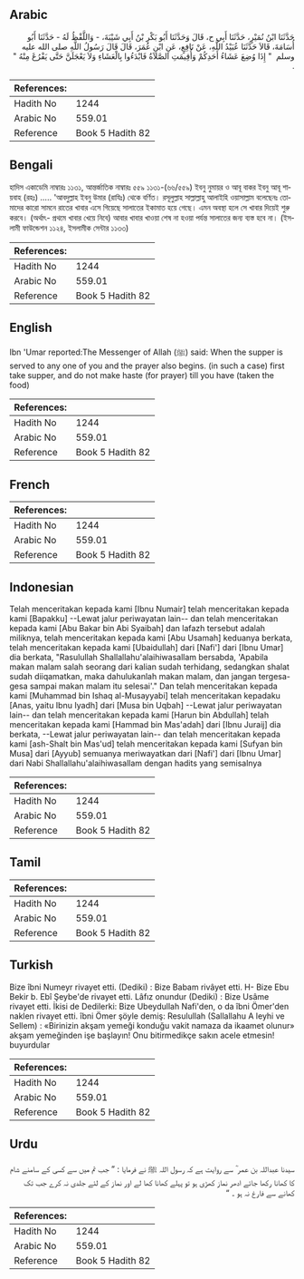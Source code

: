 ## Arabic


<div dir="rtl" lang="ar" style={{fontSize:'larger',backgroundColor:'#f8f9fa',padding:20}}>
حَدَّثَنَا ابْنُ نُمَيْرٍ، حَدَّثَنَا أَبِي ح، قَالَ وَحَدَّثَنَا أَبُو بَكْرِ بْنُ أَبِي شَيْبَةَ، - وَاللَّفْظُ لَهُ - حَدَّثَنَا أَبُو أُسَامَةَ، قَالاَ حَدَّثَنَا عُبَيْدُ اللَّهِ، عَنْ نَافِعٍ، عَنِ ابْنِ عُمَرَ، قَالَ قَالَ رَسُولُ اللَّهِ صلى الله عليه وسلم ‏ "‏ إِذَا وُضِعَ عَشَاءُ أَحَدِكُمْ وَأُقِيمَتِ الصَّلاَةُ فَابْدَءُوا بِالْعَشَاءِ وَلاَ يَعْجَلَنَّ حَتَّى يَفْرُغَ مِنْهُ ‏"‏ ‏.‏
</div>
<div style={{backgroundColor:'#f8f9fa',padding:20, marginBottom: 10}}><table> <thead> <tr> <th>References:</th> <th></th> </tr> </thead> <tbody><tr><td>Hadith No</td><td>1244</td></tr><tr><td>Arabic No</td><td>559.01</td></tr><tr><td>Reference</td><td>Book 5 Hadith 82</td></tr></tbody></table></div>

## Bengali


<div dir="ltr" lang="bn" style={{fontSize:'larger',backgroundColor:'#f8f9fa',padding:20}}>
হাদিস একাডেমি নাম্বারঃ ১১৩১, আন্তর্জাতিক নাম্বারঃ ৫৫৯ ১১৩১-(৬৬/৫৫৯) ইবনু নুমায়র ও আবূ বাকর ইবনু আবূ শায়বাহ (রহঃ) ..... 'আবদুল্লাহ ইবনু উমার (রাযিঃ) থেকে বর্ণিত। রসূলুল্লাহ সাল্লাল্লাহু আলাইহি ওয়াসাল্লাম বলেছেনঃ তোমাদের কারো সামনে রাতের খাবার এসে গিয়েছে সালাতের ইকামাত হয়ে গেছে। এমন অবস্থা হলে সে খাবার দিয়েই শুরু করবে। (অর্থাৎ- প্রথমে খাবার খেয়ে নিবে) আবার খাবার খাওয়া শেষ না হওয়া পর্যন্ত সালাতের জন্য ব্যস্ত হবে না। (ইসলামী ফাউন্ডেশন ১১২৪, ইসলামীক সেন্টার ১১৩৩)
</div>
<div style={{backgroundColor:'#f8f9fa',padding:20, marginBottom: 10}}><table> <thead> <tr> <th>References:</th> <th></th> </tr> </thead> <tbody><tr><td>Hadith No</td><td>1244</td></tr><tr><td>Arabic No</td><td>559.01</td></tr><tr><td>Reference</td><td>Book 5 Hadith 82</td></tr></tbody></table></div>

## English


<div dir="ltr" lang="en" style={{fontSize:'larger',backgroundColor:'#f8f9fa',padding:20}}>
Ibn 'Umar reported:The Messenger of Allah (ﷺ) said: When the supper is served to any one of you and the prayer also begins. (in such a case) first take supper, and do not make haste (for prayer) till you have (taken the food)
</div>
<div style={{backgroundColor:'#f8f9fa',padding:20, marginBottom: 10}}><table> <thead> <tr> <th>References:</th> <th></th> </tr> </thead> <tbody><tr><td>Hadith No</td><td>1244</td></tr><tr><td>Arabic No</td><td>559.01</td></tr><tr><td>Reference</td><td>Book 5 Hadith 82</td></tr></tbody></table></div>

## French


<div dir="ltr" lang="fr" style={{fontSize:'larger',backgroundColor:'#f8f9fa',padding:20}}>

</div>
<div style={{backgroundColor:'#f8f9fa',padding:20, marginBottom: 10}}><table> <thead> <tr> <th>References:</th> <th></th> </tr> </thead> <tbody><tr><td>Hadith No</td><td>1244</td></tr><tr><td>Arabic No</td><td>559.01</td></tr><tr><td>Reference</td><td>Book 5 Hadith 82</td></tr></tbody></table></div>

## Indonesian


<div dir="ltr" lang="id" style={{fontSize:'larger',backgroundColor:'#f8f9fa',padding:20}}>
Telah menceritakan kepada kami [Ibnu Numair] telah menceritakan kepada kami [Bapakku] --Lewat jalur periwayatan lain-- dan telah menceritakan kepada kami [Abu Bakar bin Abi Syaibah] dan lafazh tersebut adalah miliknya, telah menceritakan kepada kami [Abu Usamah] keduanya berkata, telah menceritakan kepada kami [Ubaidullah] dari [Nafi'] dari [Ibnu Umar] dia berkata, "Rasulullah Shallallahu'alaihiwasallam bersabda, 'Apabila makan malam salah seorang dari kalian sudah terhidang, sedangkan shalat sudah diiqamatkan, maka dahulukanlah makan malam, dan jangan tergesa-gesa sampai makan malam itu selesai'." Dan telah menceritakan kepada kami [Muhammad bin Ishaq al-Musayyabi] telah menceritakan kepadaku [Anas, yaitu Ibnu Iyadh] dari [Musa bin Uqbah] --Lewat jalur periwayatan lain-- dan telah menceritakan kepada kami [Harun bin Abdullah] telah menceritakan kepada kami [Hammad bin Mas'adah] dari [Ibnu Juraij] dia berkata, --Lewat jalur periwayatan lain-- dan telah menceritakan kepada kami [ash-Shalt bin Mas'ud] telah menceritakan kepada kami [Sufyan bin Musa] dari [Ayyub] semuanya meriwayatkan dari [Nafi'] dari [Ibnu Umar] dari Nabi Shallallahu'alaihiwasallam dengan hadits yang semisalnya
</div>
<div style={{backgroundColor:'#f8f9fa',padding:20, marginBottom: 10}}><table> <thead> <tr> <th>References:</th> <th></th> </tr> </thead> <tbody><tr><td>Hadith No</td><td>1244</td></tr><tr><td>Arabic No</td><td>559.01</td></tr><tr><td>Reference</td><td>Book 5 Hadith 82</td></tr></tbody></table></div>

## Tamil


<div dir="ltr" lang="ta" style={{fontSize:'larger',backgroundColor:'#f8f9fa',padding:20}}>

</div>
<div style={{backgroundColor:'#f8f9fa',padding:20, marginBottom: 10}}><table> <thead> <tr> <th>References:</th> <th></th> </tr> </thead> <tbody><tr><td>Hadith No</td><td>1244</td></tr><tr><td>Arabic No</td><td>559.01</td></tr><tr><td>Reference</td><td>Book 5 Hadith 82</td></tr></tbody></table></div>

## Turkish


<div dir="ltr" lang="tr" style={{fontSize:'larger',backgroundColor:'#f8f9fa',padding:20}}>
Bize îbni Numeyr rivayet etti. (Dediki) : Bize Babam rivâyet etti. H- Bize Ebu Bekir b. Ebî Şeybe'de rivayet etti. Lâfız onundur (Dediki) : Bize Usâme rivayet etti. İkisi de Dedilerki: Bize Ubeydullah Nafi'den, o da îbni Ömer'den naklen rivayet etti. îbni Ömer şöyle demiş: Resulullah (Sallallahu A leyhi ve Sellem) : «Birinizin akşam yemeği konduğu vakit namaza da ikaamet olunur» akşam yemeğinden işe başlayın! Onu bitirmedikçe sakın acele etmesin! buyurdular
</div>
<div style={{backgroundColor:'#f8f9fa',padding:20, marginBottom: 10}}><table> <thead> <tr> <th>References:</th> <th></th> </tr> </thead> <tbody><tr><td>Hadith No</td><td>1244</td></tr><tr><td>Arabic No</td><td>559.01</td></tr><tr><td>Reference</td><td>Book 5 Hadith 82</td></tr></tbody></table></div>

## Urdu


<div dir="rtl" lang="ur" style={{fontSize:'larger',backgroundColor:'#f8f9fa',padding:20}}>
سیدنا عبداللہ بن عمر ؓ سے روایت ہے کہ رسول اللہ ﷺ نے فرمایا : ” جب تم میں سے کسی کے سامنے شام کا کھانا رکھا جائے ادھر نماز کھڑی ہو تو پہلے کھانا کھا لے اور نماز کے لئے جلدی نہ کرے جب تک کھانے سے فارغ نہ ہو ۔ “
</div>
<div style={{backgroundColor:'#f8f9fa',padding:20, marginBottom: 10}}><table> <thead> <tr> <th>References:</th> <th></th> </tr> </thead> <tbody><tr><td>Hadith No</td><td>1244</td></tr><tr><td>Arabic No</td><td>559.01</td></tr><tr><td>Reference</td><td>Book 5 Hadith 82</td></tr></tbody></table></div>